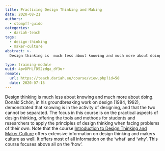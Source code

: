```yaml
---
title: Practicing Design Thinking and Making
date: 2020-08-21
authors:
  - stompff-guido
categories:
  - dariah-teach
tags:
  - design-thinking
  - maker-culture
abstract: >-
  Design thinking is  much less about knowing and much more about doing: it is learning what is needed by creating it. This course is designed to help students and professionals to apply the principles of design thinking in developing their own projects.

type: training-module
uuid: 4pvDPHLFD52zdga_dY3ur
remote:
  url: https://teach.dariah.eu/course/view.php?id=58
  date: 2020-07-15
---
```


Design thinking is much less about knowing and much more about doing. Donald Schön, in his groundbreaking work on design (1984, 1992), demonstrated that knowing is in the activity of designing, and that the two cannot be separated. The focus in this course is on the practical aspects of design thinking, offering the tools and methods for students and researchers to apply the principles of design thinking when facing problems of their own. Note that the course [Introduction to Design Thinking and Maker Culture](/resource/introduction-to-design-thinking-and-maker-culture) offers extensive information on design thinking and makers culture as well. It offers most of all information on the ‘what’ and ‘why’. This course focuses above all on the ‘how’.

<CTA
  title="Interested in learning more?"
  subtitle="Practicing Design Thinking and Making"
  url="https://teach.dariah.eu/course/view.php?id=58"
/>
